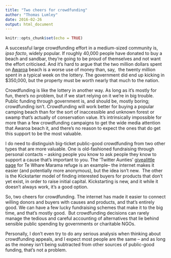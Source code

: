 ```yaml
---
title: "Two cheers for crowdfunding"
author: "Thomas Lumley"
date: 2016-02-26
output: html_document
---
```


```r
knitr::opts_chunk$set(echo = TRUE)
```

  A successful large crowdfunding effort in a medium-sized community is, *ipso facto*, widely popular. If roughly 40,000 people have donated to buy a beach and sandbar, they’re going to be proud of themselves and not want the effort criticised. And it’s hard to argue that the two million dollars spent on [Awaroa](http://www.radionz.co.nz/news/national/297288/success-crowd-funding-campaign-buys-beach) beach is a worse use of money than, say,  the twenty million spent in a typical week on the lottery. The government did end up kicking in $350,000, but the property must be worth nearly that much to the nation. 

Crowdfunding is like the lottery in another way. As long as it’s mostly for fun, there’s no problem, but if we start relying on it we’re in big trouble. Public funding through government is, and should be, mostly boring; crowdfunding isn’t. Crowdfunding will work better for buying a popular camping beach than for the sort of inaccessible and unknown forest or swamp that’s actually of conservation value. It’s intrinsically impossible for more than a few crowdfunding campaigns to get the wide media attention that Awaroa beach it, and there’s no reason to expect the ones that do get this support to be the most valuable. 

I do need to distinguish big-ticket public-good crowdfunding from two other types that are more valuable. One is old-fashioned fundraising through personal contacts -- asking people you know to ask people they know to support a cause that’s important to you. The ‘Twitter Aunties’ [givealittle page](https://givealittle.co.nz/cause/kapawhaea) for Te Whare Marama refuge is an example-- the internet makes it easier (and potentially more anonymous), but the idea isn’t new.  The other is the Kickstarter model of finding interested buyers for products that don’t yet exist, in order to raise initial capital. Kickstarting is new, and it while it doesn’t always work, it’s a good option. 

So, two cheers for crowdfunding. The internet has made it easier to connect willing donors and buyers with causes and products, and that’s entirely good. We can have a few lucky fundraising schemes that make it to the big time, and that’s mostly good.  But crowdfunding decisions can rarely manage the tedious and careful accounting of alternatives that lie behind sensible public spending by governments or charitable NGOs. 

Personally, I don’t even try to do any serious analysis when thinking about crowdfunding appeals, and I expect most people are the same -- and as long as the money isn’t being subtracted from other sources of public-good funding, that’s not a problem.